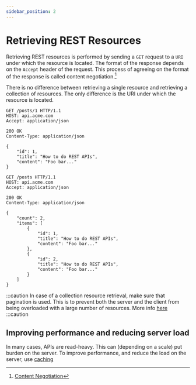 ```yaml
---
sidebar_position: 2
---
```


# Retrieving REST Resources

Retrieving REST resources is performed by sending a `GET` request to a `URI` under which the resource is located.
The format of the response depends on the `Accept` header of the request. This process of agreeing on the format of the
response is called content negotiation.[^1]

There is no difference between retrieving a single resource and retrieving a collection of resources. The only difference
is the URI under which the resource is located.

<Tabs>
<TabItem value="singleton" label="Retrieving a singleton resource">

```http
GET /posts/1 HTTP/1.1
HOST: api.acme.com
Accept: application/json

200 OK
Content-Type: application/json

{
    "id": 1,
    "title": "How to do REST APIs",
    "content": "Foo bar..."
}
```

</TabItem>
<TabItem value="collection" label="Retrieving a collection resource">

```http
GET /posts HTTP/1.1
HOST: api.acme.com
Accept: application/json

200 OK
Content-Type: application/json

{
    "count": 2,
    "items": [
        {
            "id": 1,
            "title": "How to do REST APIs",
            "content": "Foo bar..."
        },
        {
            "id": 2,
            "title": "How to do REST APIs",
            "content": "Foo bar..."
        }
    ]
}
```

</TabItem>
</Tabs>

:::caution
In case of a collection resource retrieval, make sure that pagination is used. This is to prevent both the server and the client from being overloaded with a large number of resources.
More info [here](/docs/guidelines/resources/working-with-collections/pagination)
:::caution

## Improving performance and reducing server load

In many cases, APIs are read-heavy. This can (depending on a scale) put burden on the server. To improve performance, and reduce the load on the server, use [caching](/docs/guidelines/advanced/caching-responses)

[^1]: [Content Negotiation](https://developer.mozilla.org/en-US/docs/Web/HTTP/Content_negotiation)
